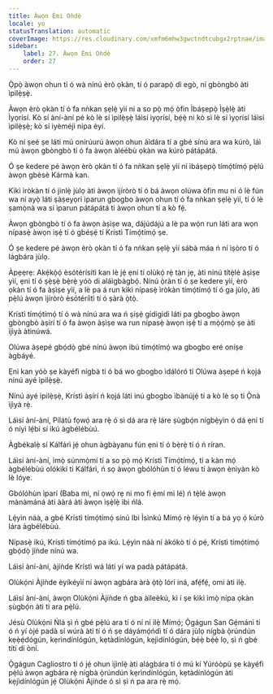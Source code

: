 ```yaml
---
title: Àwọn Èmi Oǹdè
locale: yo
statusTranslation: automatic
coverImage: https://res.cloudinary.com/xmfm6mhw3gwctndtcubgx2rptnae/image/upload/v1741354419/small_cover_la_gran_rebelion_28716e29d2.webp
sidebar:
    label: 27. Àwọn Èmi Oǹdè
    order: 27
---
```

Ọ̀pọ̀ àwọn ohun tí ó wà nínú èrò ọkàn, tí ó parapọ̀ di egò, ní gbòngbò àti ìpilẹ̀ṣẹ̀.

Àwọn èrò ọkàn tí ó fa nǹkan ṣẹlẹ̀ yìí ni a so pọ̀ mọ́ òfin Ìbáṣepọ̀ Ìṣẹ̀lẹ̀ àti Ìyọrísí. Kò sí àní-àní pé kò lè sí ìpilẹ̀ṣẹ̀ láìsí ìyọrísí, bẹ́ẹ̀ ni kò sì lè sí ìyọrísí láìsí ìpilẹ̀ṣẹ̀; kò sí iyèméjì nípa èyí.

Kò ní ṣeé ṣe láti mú onírúurú àwọn ohun àìdára tí a gbé sínú ara wa kúrò, láì mú àwọn gbòngbò tí ó fa àwọn àléébù ọkàn wa kúrò pátápátá.

Ó ṣe kedere pé àwọn èrò ọkàn tí ó fa nǹkan ṣẹlẹ̀ yìí ní ìbáṣepọ̀ tímọ́tímọ́ pẹ̀lú àwọn gbèsè Kármà kan.

Kìkì ìròkàn tí ó jinlẹ̀ jùlọ àti àwọn ìjíròrò tí ó bá àwọn olúwa òfin mu ni ó lè fún wa ní ayọ̀ láti ṣàṣeyọrí ìparun gbogbo àwọn ohun tí ó fa nǹkan ṣẹlẹ̀ yìí, tí ó lè ṣamọ̀nà wa sí ìparun pátápátá ti àwọn ohun tí a kò fẹ́.

Àwọn gbòngbò tí ó fa àwọn àṣìṣe wa, dájúdájú a lè pa wọ́n run láti ara wọn nípasẹ̀ àwọn iṣẹ́ tí ó gbéṣẹ́ tí Krístì Tímọ́tímọ́ ṣe.

Ó ṣe kedere pé àwọn èrò ọkàn tí ó fa nǹkan ṣẹlẹ̀ yìí sábà máa ń ní ìṣòro tí ó lágbára jùlọ.

Àpẹẹrẹ: Akẹ́kọ̀ọ́ èsótérísítì kan lè jẹ́ ẹni tí olùkọ́ rẹ̀ tàn jẹ, àti nínú títẹ̀lé àṣìṣe yìí, ẹni tí ó ṣẹ̀ṣẹ̀ bẹ̀rẹ̀ yóò di aláìgbàgbọ́. Nínú ọ̀ràn tí ó ṣe kedere yìí, èrò ọkàn tí ó fa àṣìṣe yìí, a lè pa á run kìkì nípasẹ̀ ìròkàn tímọ́tímọ́ tí ó ga jùlọ, àti pẹ̀lú àwọn ìjíròrò èsótéríìtì tí ó ṣàrà ọ̀tọ̀.

Krístì tímọ́tímọ́ tí ó wà nínú ara wa ń ṣiṣẹ́ gidigidi láti pa gbogbo àwọn gbòngbò àṣírí tí ó fa àwọn àṣìṣe wa run nípasẹ̀ àwọn iṣẹ́ tí a mọ̀ọ́mọ̀ ṣe àti ìjìyà àtinúwá.

Olúwa àṣepé gbọ́dọ̀ gbé nínú àwọn ibú tímọ́tímọ́ wa gbogbo eré oníṣe àgbáyé.

Ẹnì kan yóò ṣe kàyéfì nígbà tí ó bá wo gbogbo ìdálóró tí Olúwa àṣepé ń kọjá nínú ayé ìpilẹ̀ṣẹ̀.

Nínú ayé ìpilẹ̀ṣẹ̀, Krístì àṣírí ń kọjá láti inú gbogbo ìbànújẹ́ tí a kò lè sọ ti Ọ̀nà ìjìyà rẹ̀.

Láìsí àní-àní, Pílátù fọwọ́ ara rẹ̀ ó sì dá ara rẹ̀ láre ṣùgbọ́n nígbẹ̀yìn ó dá ẹni tí ó níyì lẹ́bi sí ikú àgbélébùú.

Àgbékalẹ̀ sí Kálfárì jẹ́ ohun àgbàyanu fún ẹni tí ó bẹ̀rẹ̀ tí ó ń ríran.

Láìsí àní-àní, ìmọ̀ súnmọ̀mí tí a so pọ̀ mọ́ Krístì Tímọ́tímọ́, tí a kàn mọ́ àgbélébùú olókìkí ti Kálfárì, ń sọ àwọn gbólóhùn tí ó léwu tí àwọn ènìyàn kò lè lóye.

Gbólóhùn ìparí (Baba mi, ní ọwọ́ rẹ ni mo fi ẹ̀mí mi lé) ń tẹ̀lé àwọn mànàmáná àti ààrá àti àwọn ìṣẹ̀lẹ̀ ibi ńlá.

Lẹ́yìn náà, a gbé Krístì tímọ́tímọ́ sínú Ibi Ìsìnkú Mímọ́ rẹ̀ lẹ́yìn tí a bá yọ ọ́ kúrò lára àgbélébùú.

Nípasẹ̀ ikú, Krístì tímọ́tímọ́ pa ikú. Lẹ́yìn náà ní àkókò tí ó pẹ́, Krístì tímọ́tímọ́ gbọ́dọ̀ jíǹde nínú wa.

Láìsí àní-àní, àjíǹde Krístì wá láti yí wa padà pátápátá.

Olùkọ́ni Àjíǹde èyíkéyìí ní àwọn agbára àrà ọ̀tọ̀ lórí iná, afẹ́fẹ́, omi àti ilẹ̀.

Láìsí àní-àní, àwọn Olùkọ́ni Àjíǹde ń gba àìleèkú, kì í ṣe kìkì ìmọ̀ nípa ọkàn ṣùgbọ́n àti ti ara pẹ̀lú.

Jésù Olùkọ́ni Ńlá ṣì ń gbé pẹ̀lú ara tí ó ní ní ilẹ̀ Mímọ́; Ọ̀gágun San Gẹ́mánì tí ó ń yí òjé padà sí wúrà àti tí ó ń ṣe dáyámọ́ńdì tí ó dára jùlọ nígbà ọ̀rúndún kẹẹ̀ẹ́dógún, kẹrìndínlógún, kẹtàdínlógún, kẹjìdínlógún, bẹ́ẹ̀ bẹ́ẹ̀ lọ, ṣì ń gbé títí di òní.

Ọ̀gágun Cagliostro tí ó jẹ́ ohun ìjìnlẹ̀ àti alágbára tí ó mú kí Yúróòpù ṣe kàyéfì pẹ̀lú àwọn agbára rẹ̀ nígbà ọ̀rúndún kẹrìndínlógún, kẹtàdínlógún àti kẹjìdínlógún jẹ́ Olùkọ́ni Àjíǹde ó sì ṣì ń pa ara rẹ̀ mọ́.

